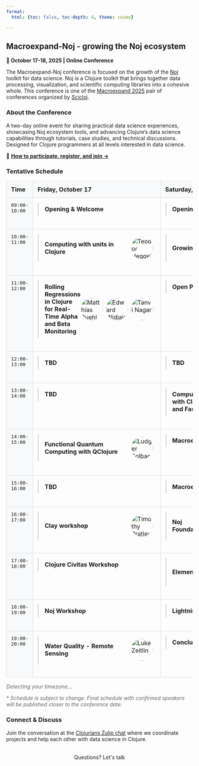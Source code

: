 ```yaml
---
format:
  html: {toc: false, toc-depth: 4, theme: cosmo}

---
```

<style></style><style>.printedClojure .sourceCode {
  background-color: transparent;
  border-style: none;
}
</style><style>.clay-limit-image-width .clay-image {max-width: 100%}
.clay-side-by-side .sourceCode {margin: 0}
.clay-side-by-side {margin: 1em 0}
</style>
<script src="macroexpand_noj_files/md-default0.js" type="text/javascript"></script><script src="macroexpand_noj_files/md-default1.js" type="text/javascript"></script>

## Macroexpand-Noj - growing the Noj ecosystem

**📅 October 17-18, 2025 | Online Conference**

The Macroexpand-Noj conference is focused on the growth of the [Noj](https://scicloj.github.io/noj) toolkit for data science. Noj is a Clojure toolkit that brings together data processing, visualization, and scientific computing libraries into a cohesive whole. This conference is one of the [Macroexpand 2025](./) pair of conferences organized by [Scicloj](https://scicloj.github.io/).


### About the Conference

A two-day online event for sharing practical data science experiences, showcasing Noj ecosystem tools, and advancing Clojure's data science capabilities through tutorials, case studies, and technical discussions. Designed for Clojure programmers at all levels interested in data science.

📌 **[How to participate, register, and join →](./#how-to-participate)**


### Tentative Schedule


```{=html}
<div><style>
        .schedule-container {
          width: 100%;
        }
        .schedule-table {
          width: 100%; 
          border-collapse: collapse; 
          margin: 1rem 0;
        }
        .schedule-table th,
        .schedule-table td {
          border: 1px solid #ddd; 
          padding: 12px; 
          vertical-align: top;
        }
        .schedule-table th {
          background-color: #f8f9fa; 
          text-align: left; 
          font-weight: bold;
        }
        .time-col { width: 12%; }
        .day-col { width: 44%; }
        .time-cell {
          font-family: monospace; 
          background-color: #f8f9fa;
        }
        .session-cell {
          padding: 8px;
        }
        
        /* Mobile responsive styles */
        @media (max-width: 768px) {
          .schedule-table {
            display: none;
          }
          .mobile-schedule {
            display: block;
          }
          .mobile-day-section {
            margin-bottom: 2rem;
          }
          .mobile-day-section h3 {
            background-color: #f8f9fa;
            padding: 1rem;
            margin: 0 0 1rem 0;
            border: 1px solid #ddd;
            font-size: 1.1rem;
          }
          .mobile-time-slot {
            border: 1px solid #ddd;
            margin-bottom: 0.5rem;
          }
          .mobile-time-header {
            background-color: #f8f9fa;
            padding: 8px 12px;
            font-family: monospace;
            font-weight: bold;
            border-bottom: 1px solid #ddd;
          }
          .mobile-session-content {
            padding: 8px;
          }
        }
        
        /* Hide mobile layout on desktop */
        @media (min-width: 769px) {
          .mobile-schedule {
            display: none;
          }
        }
      </style><table class="schedule-table"><thead><tr><th class="time-col" id="time-header">Time</th><th class="day-col">Friday, October 17</th><th class="day-col">Saturday, October 18</th></tr></thead><tbody><tr><td class="time-cell">09:00-10:00</td><td class="session-cell"><div style="margin-bottom: 1.5rem; border-left: 3px solid #ddd; padding-left: 1rem;"><details><summary style="cursor: pointer; list-style: none; padding: 0.5rem 0;"><div style="display: flex; align-items: center; justify-content: space-between;"><p style="display: inline; margin: 0; font-size: 1rem; font-weight: bold;">Opening & Welcome</p></div></summary><div style="padding: 1rem 0;"><div style="margin-bottom: 1.5rem;"><h4>Abstract</h4><p>TBD</p></div></div></details></div></td><td class="session-cell"><div style="margin-bottom: 1.5rem; border-left: 3px solid #ddd; padding-left: 1rem;"><details><summary style="cursor: pointer; list-style: none; padding: 0.5rem 0;"><div style="display: flex; align-items: center; justify-content: space-between;"><p style="display: inline; margin: 0; font-size: 1rem; font-weight: bold;">Opening & Welcome</p></div></summary><div style="padding: 1rem 0;"><div style="margin-bottom: 1.5rem;"><h4>Abstract</h4><p>TBD</p></div></div></details></div></td></tr><tr><td class="time-cell">10:00-11:00</td><td class="session-cell"><div style="margin-bottom: 1.5rem; border-left: 3px solid #ddd; padding-left: 1rem;"><details><summary style="cursor: pointer; list-style: none; padding: 0.5rem 0;"><div style="display: flex; align-items: center; justify-content: space-between;"><p style="display: inline; margin: 0; font-size: 1rem; font-weight: bold;">Computing with units in Clojure</p><div style="display: flex; align-items: center; flex-shrink: 0;"><img alt="Teodor Heggelund" src="images/teodor-heggelund.jpg" style="width: 60px; height: 60px; border-radius: 50%; object-fit: cover; margin-right: 8px;" /></div></div></summary><div style="padding: 1rem 0;"><div style="margin-bottom: 1.5rem;"><h4>Abstract</h4><p>A quantity's unit plays a prominent role in science and engineering. Is it 5 milliseconds, 5 tons of 5 light-years? In software programming, we often resort to variables names as now-instant, time-ms and force-kn to convey the interpretation of a number such as "5".

Come learn about units, unit systems and a pure data, REPL-friendly Clojure approach.</p></div><div><h4>Speaker</h4><div key="teodor-heggelund" style="margin-bottom: 1.5rem; overflow: hidden;"><img alt="Teodor Heggelund" src="images/teodor-heggelund.jpg" style="width: 80px; height: 80px; border-radius: 50%; object-fit: cover; margin-right: 1rem; float: left;" /><div><h5 style="margin-bottom: 0.5rem;">Teodor Heggelund</h5><p>Teodor has designed floating bridges, hotels and high-pressure container with engineering, and built tools for engineers, journalists and knitters with software. He wants great tools and workflows for computation.</p></div><div style="clear: both;"></div></div></div></div></details></div></td><td class="session-cell"><div style="margin-bottom: 1.5rem; border-left: 3px solid #ddd; padding-left: 1rem;"><details><summary style="cursor: pointer; list-style: none; padding: 0.5rem 0;"><div style="display: flex; align-items: center; justify-content: space-between;"><p style="display: inline; margin: 0; font-size: 1rem; font-weight: bold;">Growing a DSL</p><div style="display: flex; align-items: center; flex-shrink: 0;"><img alt="Daniel Szmulewicz" src="images/daniel-szmulewicz.jpg" style="width: 60px; height: 60px; border-radius: 50%; object-fit: cover; margin-right: 8px;" /></div></div></summary><div style="padding: 1rem 0;"><div style="margin-bottom: 1.5rem;"><h4>Abstract</h4><p>Bioscoop is a DSL to program videos (instead of non-linear editing). It builds upon  FFmpeg's filtergraphs, but it transforms the notoriously complex and
error-prone string-based syntax with a structured, data-first
approach amenable to composition and enhanced programmability.</p></div><div><h4>Speaker</h4><div key="daniel-szmulewicz" style="margin-bottom: 1.5rem; overflow: hidden;"><img alt="Daniel Szmulewicz" src="images/daniel-szmulewicz.jpg" style="width: 80px; height: 80px; border-radius: 50%; object-fit: cover; margin-right: 1rem; float: left;" /><div><h5 style="margin-bottom: 0.5rem;">Daniel Szmulewicz</h5><p>Functional programmer. Closet philosopher. Emacs meshugge.</p></div><div style="clear: both;"></div></div></div></div></details></div></td></tr><tr><td class="time-cell">11:00-12:00</td><td class="session-cell"><div style="margin-bottom: 1.5rem; border-left: 3px solid #ddd; padding-left: 1rem;"><details><summary style="cursor: pointer; list-style: none; padding: 0.5rem 0;"><div style="display: flex; align-items: center; justify-content: space-between;"><p style="display: inline; margin: 0; font-size: 1rem; font-weight: bold;">Rolling Regressions in Clojure for Real-Time Alpha and Beta Monitoring</p><div style="display: flex; align-items: center; flex-shrink: 0;"><img alt="Matthias Buehlmaier" src="images/matthias-buehlmaier.jpg" style="width: 60px; height: 60px; border-radius: 50%; object-fit: cover; margin-right: 8px;" /><img alt="Edward Widjaja" src="images/edward-widjaja.jpg" style="width: 60px; height: 60px; border-radius: 50%; object-fit: cover; margin-right: 8px;" /><img alt="Tanvi Nagar" src="images/tanvi-nagar.jpg" style="width: 60px; height: 60px; border-radius: 50%; object-fit: cover; margin-right: 8px;" /></div></div></summary><div style="padding: 1rem 0;"><div style="margin-bottom: 1.5rem;"><h4>Abstract</h4><p>This paper / talk presents a functional, reproducible implementation of rolling regression in Clojure to estimate time-varying alpha(α) and beta(β) for student-managed portfolios at the Centre for Investment Management (CIM), The University of Hong Kong. Unlike traditional CAPM tests based on passive index data, our analysis uses actual(synthetic) trades executed by junior portfolio managers- undergraduate students who manage simulated equity portfolios over multiple semesters.</p></div><div><h4>Speakers</h4><div key="matthias-buehlmaier" style="margin-bottom: 1.5rem; overflow: hidden;"><img alt="Matthias Buehlmaier" src="images/matthias-buehlmaier.jpg" style="width: 80px; height: 80px; border-radius: 50%; object-fit: cover; margin-right: 1rem; float: left;" /><div><h5 style="margin-bottom: 0.5rem;">Matthias Buehlmaier</h5><p>Matthias Buehlmaier is an associate professor of teaching in finance and the BBA(IBGM) program director at HKU Business School, University of Hong Kong (HKU). He is a winner of several teaching and research awards, e.g. the Outstanding Teaching Award and the Teaching Innovation Award granted by HKU. His research has appeared in the Review of Financial Studies (Oxford University Press) and has been featured in the Harvard Law School Forum on Corporate Governance and Financial Regulation.</p></div><div style="clear: both;"></div></div><div key="edward-widjaja" style="margin-bottom: 1.5rem; overflow: hidden;"><img alt="Edward Widjaja" src="images/edward-widjaja.jpg" style="width: 80px; height: 80px; border-radius: 50%; object-fit: cover; margin-right: 1rem; float: left;" /><div><h5 style="margin-bottom: 0.5rem;">Edward Widjaja</h5><p>Edward Widjaja is a final-year Data Science and Engineering student at the University of Hong Kong. He's always been interested in anything nerdy; from algorithms and trading systems to quirky side projects, he is now channeling that curiosity into finance. Currently taking a semester off to work at a bank, he's exploring how emerging technologies intersect with financial markets. His goal is to build a career that combines data-driven decision-making with practical financial solutions. In his spare time, Edward enjoys swimming, gaming, and chatting about anything from market trends to tech experiments, so feel free to reach out!</p></div><div style="clear: both;"></div></div><div key="tanvi-nagar" style="margin-bottom: 1.5rem; overflow: hidden;"><img alt="Tanvi Nagar" src="images/tanvi-nagar.jpg" style="width: 80px; height: 80px; border-radius: 50%; object-fit: cover; margin-right: 1rem; float: left;" /><div><h5 style="margin-bottom: 0.5rem;">Tanvi Nagar</h5><p>Tanvi Nagar is a final year student at the University of Hong Kong, studying International Business and Global Management. She is passionate about mathematics, finance and their integration with technology - which is why she chose Information Systems and Analytics as her second major. Hoping to build a career in finance, she has solidified her technical and professional skills through roles in Financial Services Consulting, Corporate Banking and Wealth Management. Being a curious mind, she is always looking to broaden her horizons through learning about new things, travelling the world and plays badminton in her free time along with reading voraciously.</p></div><div style="clear: both;"></div></div></div></div></details></div></td><td class="session-cell"><div style="margin-bottom: 1.5rem; border-left: 3px solid #ddd; padding-left: 1rem;"><details><summary style="cursor: pointer; list-style: none; padding: 0.5rem 0;"><div style="display: flex; align-items: center; justify-content: space-between;"><p style="display: inline; margin: 0; font-size: 1rem; font-weight: bold;">Open Practice</p></div></summary><div style="padding: 1rem 0;"><div style="margin-bottom: 1.5rem;"><h4>Abstract</h4><p>TBD</p></div></div></details></div></td></tr><tr><td class="time-cell">12:00-13:00</td><td class="session-cell"><div style="margin-bottom: 1.5rem; border-left: 3px solid #ddd; padding-left: 1rem;"><details><summary style="cursor: pointer; list-style: none; padding: 0.5rem 0;"><div style="display: flex; align-items: center; justify-content: space-between;"><p style="display: inline; margin: 0; font-size: 1rem; font-weight: bold;">TBD</p></div></summary><div style="padding: 1rem 0;"><div style="margin-bottom: 1.5rem;"><h4>Abstract</h4><p>TBD</p></div></div></details></div></td><td class="session-cell"><div style="margin-bottom: 1.5rem; border-left: 3px solid #ddd; padding-left: 1rem;"><details><summary style="cursor: pointer; list-style: none; padding: 0.5rem 0;"><div style="display: flex; align-items: center; justify-content: space-between;"><p style="display: inline; margin: 0; font-size: 1rem; font-weight: bold;">TBD</p></div></summary><div style="padding: 1rem 0;"><div style="margin-bottom: 1.5rem;"><h4>Abstract</h4><p>TBD</p></div></div></details></div></td></tr><tr><td class="time-cell">13:00-14:00</td><td class="session-cell"><div style="margin-bottom: 1.5rem; border-left: 3px solid #ddd; padding-left: 1rem;"><details><summary style="cursor: pointer; list-style: none; padding: 0.5rem 0;"><div style="display: flex; align-items: center; justify-content: space-between;"><p style="display: inline; margin: 0; font-size: 1rem; font-weight: bold;">TBD</p></div></summary><div style="padding: 1rem 0;"><div style="margin-bottom: 1.5rem;"><h4>Abstract</h4><p>TBD</p></div></div></details></div></td><td class="session-cell"><div style="margin-bottom: 1.5rem; border-left: 3px solid #ddd; padding-left: 1rem;"><details><summary style="cursor: pointer; list-style: none; padding: 0.5rem 0;"><div style="display: flex; align-items: center; justify-content: space-between;"><p style="display: inline; margin: 0; font-size: 1rem; font-weight: bold;">Computer Graphics with Clojure, LWJGL, and Fastmath</p><div style="display: flex; align-items: center; flex-shrink: 0;"><img alt="Jan Wedekind" src="images/jan-wedekind.png" style="width: 60px; height: 60px; border-radius: 50%; object-fit: cover; margin-right: 8px;" /></div></div></summary><div style="padding: 1rem 0;"><div style="margin-bottom: 1.5rem;"><h4>Abstract</h4><p>sfsim is a space flight simulator under development. It makes use of Clojure, LWJGL, and Fastmath among other libraries. More than half of the code deals with graphics. This talk gives a short introduction using LWJGL's cross-platform OpenGL bindings to get started with rendering data from NASA's CGI Moon Kit.</p></div><div><h4>Speaker</h4><div key="jan-wedekind" style="margin-bottom: 1.5rem; overflow: hidden;"><img alt="Jan Wedekind" src="images/jan-wedekind.png" style="width: 80px; height: 80px; border-radius: 50%; object-fit: cover; margin-right: 1rem; float: left;" /><div><h5 style="margin-bottom: 0.5rem;">Jan Wedekind</h5><p>Jan studied compiler construction and robotics and later did a PhD in computer vision. He currently works in industry developing inspection software. His first programming languages were Omikron Basic and later Borland Pascal. In industry he used C++, Ruby, and Python. In his spare time he got interested in Ruby, GNU Guile, and finally Clojure.</p></div><div style="clear: both;"></div></div></div></div></details></div></td></tr><tr><td class="time-cell">14:00-15:00</td><td class="session-cell"><div style="margin-bottom: 1.5rem; border-left: 3px solid #ddd; padding-left: 1rem;"><details><summary style="cursor: pointer; list-style: none; padding: 0.5rem 0;"><div style="display: flex; align-items: center; justify-content: space-between;"><p style="display: inline; margin: 0; font-size: 1rem; font-weight: bold;">Functional Quantum Computing with QClojure</p><div style="display: flex; align-items: center; flex-shrink: 0;"><img alt="Ludger Solbach" src="images/ludger-solbach.jpg" style="width: 60px; height: 60px; border-radius: 50%; object-fit: cover; margin-right: 8px;" /></div></div></summary><div style="padding: 1rem 0;"><div style="margin-bottom: 1.5rem;"><h4>Abstract</h4><p>QClojure is a functional quantum computing library for Clojure with backend protocols, simulation backends and visualizations. 
This talk gives a short introduction to quantum computing and the goals and features of QClojure.
In a short live coding session we will create some quantum states and circuits and run some algorithms on a quantum computing simulation.
We will also address some implementation topics like complex linear algebra and quantum algorithms.
The talk will close with future plans for QClojure, like running on real quantum hardware and quantum machine learning (QML).</p></div><div><h4>Speaker</h4><div key="ludger-solbach" style="margin-bottom: 1.5rem; overflow: hidden;"><img alt="Ludger Solbach" src="images/ludger-solbach.jpg" style="width: 80px; height: 80px; border-radius: 50%; object-fit: cover; margin-right: 1rem; float: left;" /><div><h5 style="margin-bottom: 0.5rem;">Ludger Solbach</h5><p>Ludger Solbach is a software architect for 'msg for automotive' in Germany.
He is the creator of Overarch, a lightweight system modeling and visualization tool
and QClojure, a library for programming quantum computers.
His favorite programming language by far is Clojure, a modern functional LISP.
He uses it for his open source work, at work when feasible, and to create
models for his 3D-Printer.</p></div><div style="clear: both;"></div></div></div></div></details></div></td><td class="session-cell"><div style="margin-bottom: 1.5rem; border-left: 3px solid #ddd; padding-left: 1rem;"><details><summary style="cursor: pointer; list-style: none; padding: 0.5rem 0;"><div style="display: flex; align-items: center; justify-content: space-between;"><p style="display: inline; margin: 0; font-size: 1rem; font-weight: bold;">Macroexpand 3</p></div></summary><div style="padding: 1rem 0;"><div style="margin-bottom: 1.5rem;"><h4>Abstract</h4><p>TBD</p></div></div></details></div></td></tr><tr><td class="time-cell">15:00-16:00</td><td class="session-cell"><div style="margin-bottom: 1.5rem; border-left: 3px solid #ddd; padding-left: 1rem;"><details><summary style="cursor: pointer; list-style: none; padding: 0.5rem 0;"><div style="display: flex; align-items: center; justify-content: space-between;"><p style="display: inline; margin: 0; font-size: 1rem; font-weight: bold;">TBD</p></div></summary><div style="padding: 1rem 0;"><div style="margin-bottom: 1.5rem;"><h4>Abstract</h4><p>TBD</p></div></div></details></div></td><td class="session-cell"><div style="margin-bottom: 1.5rem; border-left: 3px solid #ddd; padding-left: 1rem;"><details><summary style="cursor: pointer; list-style: none; padding: 0.5rem 0;"><div style="display: flex; align-items: center; justify-content: space-between;"><p style="display: inline; margin: 0; font-size: 1rem; font-weight: bold;">Macroexpand 3</p></div></summary><div style="padding: 1rem 0;"><div style="margin-bottom: 1.5rem;"><h4>Abstract</h4><p>TBD</p></div></div></details></div></td></tr><tr><td class="time-cell">16:00-17:00</td><td class="session-cell"><div style="margin-bottom: 1.5rem; border-left: 3px solid #ddd; padding-left: 1rem;"><details><summary style="cursor: pointer; list-style: none; padding: 0.5rem 0;"><div style="display: flex; align-items: center; justify-content: space-between;"><p style="display: inline; margin: 0; font-size: 1rem; font-weight: bold;">Clay workshop</p><div style="display: flex; align-items: center; flex-shrink: 0;"><img alt="Timothy Pratley" src="images/timothy-pratley.jpg" style="width: 60px; height: 60px; border-radius: 50%; object-fit: cover; margin-right: 8px;" /></div></div></summary><div style="padding: 1rem 0;"><div style="margin-bottom: 1.5rem;"><h4>Abstract</h4><p>TBA</p></div><div><h4>Speaker</h4><div key="timothy-pratley" style="margin-bottom: 1.5rem; overflow: hidden;"><img alt="Timothy Pratley" src="images/timothy-pratley.jpg" style="width: 80px; height: 80px; border-radius: 50%; object-fit: cover; margin-right: 1rem; float: left;" /><div><h5 style="margin-bottom: 0.5rem;">Timothy Pratley</h5><p>Timothy grew up exploring jungles, fighting kangaroos, surfing, and programming computers. After a career of leveraging computational graphs for companies he is now building Hummi.app, a diagramming app that puts the power of graphs in the hands of individuals.</p></div><div style="clear: both;"></div></div></div></div></details></div></td><td class="session-cell"><div style="margin-bottom: 1.5rem; border-left: 3px solid #ddd; padding-left: 1rem;"><details><summary style="cursor: pointer; list-style: none; padding: 0.5rem 0;"><div style="display: flex; align-items: center; justify-content: space-between;"><p style="display: inline; margin: 0; font-size: 1rem; font-weight: bold;">Noj Foundations</p><div style="display: flex; align-items: center; flex-shrink: 0;"><img alt="Harold" src="images/harold.jpeg" style="width: 60px; height: 60px; border-radius: 50%; object-fit: cover; margin-right: 8px;" /><img alt="Daniel Slutsky" src="images/daniel-slutsky.jpeg" style="width: 60px; height: 60px; border-radius: 50%; object-fit: cover; margin-right: 8px;" /></div></div></summary><div style="padding: 1rem 0;"><div style="margin-bottom: 1.5rem;"><h4>Abstract</h4><p>TBD</p></div><div><h4>Speakers</h4><div key="harold" style="margin-bottom: 1.5rem; overflow: hidden;"><img alt="Harold" src="images/harold.jpeg" style="width: 80px; height: 80px; border-radius: 50%; object-fit: cover; margin-right: 1rem; float: left;" /><div><h5 style="margin-bottom: 0.5rem;">Harold</h5><p>Owner: TechAscent - Mathematician | Software Engineer | Cloud (AWS) | Clojure | JS | Data Science | AI/ML
 </p></div><div style="clear: both;"></div></div><div key="daniel-slutsky" style="margin-bottom: 1.5rem; overflow: hidden;"><img alt="Daniel Slutsky" src="images/daniel-slutsky.jpeg" style="width: 80px; height: 80px; border-radius: 50%; object-fit: cover; margin-right: 1rem; float: left;" /><div><h5 style="margin-bottom: 0.5rem;">Daniel Slutsky</h5><p>Daniel Slutsky is a data scientist at Endor Global, part of a team of Clojurians building a wellnes app using biometric data from wearable devices. His main focus in recent years has been the Scicloj group, where he is involved in community building and co-maintaining a few of the tools and libraries.
 His approach towards open-source communities is drawn from his past experiences in various activist groups.
 </p></div><div style="clear: both;"></div></div></div></div></details></div></td></tr><tr><td class="time-cell">17:00-18:00</td><td class="session-cell"><div style="margin-bottom: 1.5rem; border-left: 3px solid #ddd; padding-left: 1rem;"><details><summary style="cursor: pointer; list-style: none; padding: 0.5rem 0;"><div style="display: flex; align-items: center; justify-content: space-between;"><p style="display: inline; margin: 0; font-size: 1rem; font-weight: bold;">Clojure Civitas Workshop</p></div></summary><div style="padding: 1rem 0;"><div style="margin-bottom: 1.5rem;"><h4>Abstract</h4><p>TBD</p></div></div></details></div></td><td class="session-cell"><div style="margin-bottom: 1.5rem; border-left: 3px solid #ddd; padding-left: 1rem;"><details><summary style="cursor: pointer; list-style: none; padding: 0.5rem 0;"><div style="display: flex; align-items: center; justify-content: space-between;"><p style="display: inline; margin: 0; font-size: 1rem; font-weight: bold;">Elements of Malli</p><div style="display: flex; align-items: center; flex-shrink: 0;"><img alt="Ben Sless" src="images/ben-sless.jpg" style="width: 60px; height: 60px; border-radius: 50%; object-fit: cover; margin-right: 8px;" /></div></div></summary><div style="padding: 1rem 0;"><div style="margin-bottom: 1.5rem;"><h4>Abstract</h4><p>Malli is a schema validation library, similar to spec. Unlike spec, it sets its aim higher, aiming for all schema related needs, like explanation, coercion, parsing, generation, and the best performance possible.
We'll go over Malli's building blocks, how it differs from spec, how to use it effectively, and engage in a non trivial example.</p></div><div><h4>Speaker</h4><div key="ben-sless" style="margin-bottom: 1.5rem; overflow: hidden;"><img alt="Ben Sless" src="images/ben-sless.jpg" style="width: 80px; height: 80px; border-radius: 50%; object-fit: cover; margin-right: 1rem; float: left;" /><div><h5 style="margin-bottom: 0.5rem;">Ben Sless</h5><p>Software engineer, father of three, enthusiastic Clojurian</p></div><div style="clear: both;"></div></div></div></div></details></div></td></tr><tr><td class="time-cell">18:00-19:00</td><td class="session-cell"><div style="margin-bottom: 1.5rem; border-left: 3px solid #ddd; padding-left: 1rem;"><details><summary style="cursor: pointer; list-style: none; padding: 0.5rem 0;"><div style="display: flex; align-items: center; justify-content: space-between;"><p style="display: inline; margin: 0; font-size: 1rem; font-weight: bold;">Noj Workshop</p></div></summary><div style="padding: 1rem 0;"><div style="margin-bottom: 1.5rem;"><h4>Abstract</h4><p>TBD</p></div></div></details></div></td><td class="session-cell"><div style="margin-bottom: 1.5rem; border-left: 3px solid #ddd; padding-left: 1rem;"><details><summary style="cursor: pointer; list-style: none; padding: 0.5rem 0;"><div style="display: flex; align-items: center; justify-content: space-between;"><p style="display: inline; margin: 0; font-size: 1rem; font-weight: bold;">Lightning Talks</p></div></summary><div style="padding: 1rem 0;"><div style="margin-bottom: 1.5rem;"><h4>Abstract</h4><p>TBD</p></div></div></details></div></td></tr><tr><td class="time-cell">19:00-20:00</td><td class="session-cell"><div style="margin-bottom: 1.5rem; border-left: 3px solid #ddd; padding-left: 1rem;"><details><summary style="cursor: pointer; list-style: none; padding: 0.5rem 0;"><div style="display: flex; align-items: center; justify-content: space-between;"><p style="display: inline; margin: 0; font-size: 1rem; font-weight: bold;">Water Quality - Remote Sensing</p><div style="display: flex; align-items: center; flex-shrink: 0;"><img alt="Luke Zeitlin" src="images/luke-zeitlin.jpg" style="width: 60px; height: 60px; border-radius: 50%; object-fit: cover; margin-right: 8px;" /></div></div></summary><div style="padding: 1rem 0;"><div style="margin-bottom: 1.5rem;"><h4>Abstract</h4><p>Using multispectral satellite imagery in cloud optimized geotiffs to perform simple band-ratio indicies of water quality in the browser in a Clay notebook.</p></div><div><h4>Speaker</h4><div key="luke-zeitlin" style="margin-bottom: 1.5rem; overflow: hidden;"><img alt="Luke Zeitlin" src="images/luke-zeitlin.jpg" style="width: 80px; height: 80px; border-radius: 50%; object-fit: cover; margin-right: 1rem; float: left;" /><div><h5 style="margin-bottom: 0.5rem;">Luke Zeitlin</h5><p>I'm a programmer, musician and clojure enthusiast and former co-founder of Gybe, a water quality remote sensing startup. I'm interested in music, DSP, functional programming and plants.</p></div><div style="clear: both;"></div></div></div></div></details></div></td><td class="session-cell"><div style="margin-bottom: 1.5rem; border-left: 3px solid #ddd; padding-left: 1rem;"><details><summary style="cursor: pointer; list-style: none; padding: 0.5rem 0;"><div style="display: flex; align-items: center; justify-content: space-between;"><p style="display: inline; margin: 0; font-size: 1rem; font-weight: bold;">Conclusion</p></div></summary><div style="padding: 1rem 0;"><div style="margin-bottom: 1.5rem;"><h4>Abstract</h4><p>TBD</p></div></div></details></div></td></tr></tbody></table><div class="mobile-schedule"><div class="mobile-day-section"><h3>Friday, October 17</h3><div class="mobile-time-slot"><div class="mobile-time-header">09:00-10:00</div><div class="mobile-session-content"><div style="margin-bottom: 1.5rem; border-left: 3px solid #ddd; padding-left: 1rem;"><details><summary style="cursor: pointer; list-style: none; padding: 0.5rem 0;"><div style="display: flex; align-items: center; justify-content: space-between;"><p style="display: inline; margin: 0; font-size: 1rem; font-weight: bold;">Opening & Welcome</p></div></summary><div style="padding: 1rem 0;"><div style="margin-bottom: 1.5rem;"><h4>Abstract</h4><p>TBD</p></div></div></details></div></div></div><div class="mobile-time-slot"><div class="mobile-time-header">10:00-11:00</div><div class="mobile-session-content"><div style="margin-bottom: 1.5rem; border-left: 3px solid #ddd; padding-left: 1rem;"><details><summary style="cursor: pointer; list-style: none; padding: 0.5rem 0;"><div style="display: flex; align-items: center; justify-content: space-between;"><p style="display: inline; margin: 0; font-size: 1rem; font-weight: bold;">Computing with units in Clojure</p><div style="display: flex; align-items: center; flex-shrink: 0;"><img alt="Teodor Heggelund" src="images/teodor-heggelund.jpg" style="width: 60px; height: 60px; border-radius: 50%; object-fit: cover; margin-right: 8px;" /></div></div></summary><div style="padding: 1rem 0;"><div style="margin-bottom: 1.5rem;"><h4>Abstract</h4><p>A quantity's unit plays a prominent role in science and engineering. Is it 5 milliseconds, 5 tons of 5 light-years? In software programming, we often resort to variables names as now-instant, time-ms and force-kn to convey the interpretation of a number such as "5".

Come learn about units, unit systems and a pure data, REPL-friendly Clojure approach.</p></div><div><h4>Speaker</h4><div key="teodor-heggelund" style="margin-bottom: 1.5rem; overflow: hidden;"><img alt="Teodor Heggelund" src="images/teodor-heggelund.jpg" style="width: 80px; height: 80px; border-radius: 50%; object-fit: cover; margin-right: 1rem; float: left;" /><div><h5 style="margin-bottom: 0.5rem;">Teodor Heggelund</h5><p>Teodor has designed floating bridges, hotels and high-pressure container with engineering, and built tools for engineers, journalists and knitters with software. He wants great tools and workflows for computation.</p></div><div style="clear: both;"></div></div></div></div></details></div></div></div><div class="mobile-time-slot"><div class="mobile-time-header">11:00-12:00</div><div class="mobile-session-content"><div style="margin-bottom: 1.5rem; border-left: 3px solid #ddd; padding-left: 1rem;"><details><summary style="cursor: pointer; list-style: none; padding: 0.5rem 0;"><div style="display: flex; align-items: center; justify-content: space-between;"><p style="display: inline; margin: 0; font-size: 1rem; font-weight: bold;">Rolling Regressions in Clojure for Real-Time Alpha and Beta Monitoring</p><div style="display: flex; align-items: center; flex-shrink: 0;"><img alt="Matthias Buehlmaier" src="images/matthias-buehlmaier.jpg" style="width: 60px; height: 60px; border-radius: 50%; object-fit: cover; margin-right: 8px;" /><img alt="Edward Widjaja" src="images/edward-widjaja.jpg" style="width: 60px; height: 60px; border-radius: 50%; object-fit: cover; margin-right: 8px;" /><img alt="Tanvi Nagar" src="images/tanvi-nagar.jpg" style="width: 60px; height: 60px; border-radius: 50%; object-fit: cover; margin-right: 8px;" /></div></div></summary><div style="padding: 1rem 0;"><div style="margin-bottom: 1.5rem;"><h4>Abstract</h4><p>This paper / talk presents a functional, reproducible implementation of rolling regression in Clojure to estimate time-varying alpha(α) and beta(β) for student-managed portfolios at the Centre for Investment Management (CIM), The University of Hong Kong. Unlike traditional CAPM tests based on passive index data, our analysis uses actual(synthetic) trades executed by junior portfolio managers- undergraduate students who manage simulated equity portfolios over multiple semesters.</p></div><div><h4>Speakers</h4><div key="matthias-buehlmaier" style="margin-bottom: 1.5rem; overflow: hidden;"><img alt="Matthias Buehlmaier" src="images/matthias-buehlmaier.jpg" style="width: 80px; height: 80px; border-radius: 50%; object-fit: cover; margin-right: 1rem; float: left;" /><div><h5 style="margin-bottom: 0.5rem;">Matthias Buehlmaier</h5><p>Matthias Buehlmaier is an associate professor of teaching in finance and the BBA(IBGM) program director at HKU Business School, University of Hong Kong (HKU). He is a winner of several teaching and research awards, e.g. the Outstanding Teaching Award and the Teaching Innovation Award granted by HKU. His research has appeared in the Review of Financial Studies (Oxford University Press) and has been featured in the Harvard Law School Forum on Corporate Governance and Financial Regulation.</p></div><div style="clear: both;"></div></div><div key="edward-widjaja" style="margin-bottom: 1.5rem; overflow: hidden;"><img alt="Edward Widjaja" src="images/edward-widjaja.jpg" style="width: 80px; height: 80px; border-radius: 50%; object-fit: cover; margin-right: 1rem; float: left;" /><div><h5 style="margin-bottom: 0.5rem;">Edward Widjaja</h5><p>Edward Widjaja is a final-year Data Science and Engineering student at the University of Hong Kong. He's always been interested in anything nerdy; from algorithms and trading systems to quirky side projects, he is now channeling that curiosity into finance. Currently taking a semester off to work at a bank, he's exploring how emerging technologies intersect with financial markets. His goal is to build a career that combines data-driven decision-making with practical financial solutions. In his spare time, Edward enjoys swimming, gaming, and chatting about anything from market trends to tech experiments, so feel free to reach out!</p></div><div style="clear: both;"></div></div><div key="tanvi-nagar" style="margin-bottom: 1.5rem; overflow: hidden;"><img alt="Tanvi Nagar" src="images/tanvi-nagar.jpg" style="width: 80px; height: 80px; border-radius: 50%; object-fit: cover; margin-right: 1rem; float: left;" /><div><h5 style="margin-bottom: 0.5rem;">Tanvi Nagar</h5><p>Tanvi Nagar is a final year student at the University of Hong Kong, studying International Business and Global Management. She is passionate about mathematics, finance and their integration with technology - which is why she chose Information Systems and Analytics as her second major. Hoping to build a career in finance, she has solidified her technical and professional skills through roles in Financial Services Consulting, Corporate Banking and Wealth Management. Being a curious mind, she is always looking to broaden her horizons through learning about new things, travelling the world and plays badminton in her free time along with reading voraciously.</p></div><div style="clear: both;"></div></div></div></div></details></div></div></div><div class="mobile-time-slot"><div class="mobile-time-header">12:00-13:00</div><div class="mobile-session-content"><div style="margin-bottom: 1.5rem; border-left: 3px solid #ddd; padding-left: 1rem;"><details><summary style="cursor: pointer; list-style: none; padding: 0.5rem 0;"><div style="display: flex; align-items: center; justify-content: space-between;"><p style="display: inline; margin: 0; font-size: 1rem; font-weight: bold;">TBD</p></div></summary><div style="padding: 1rem 0;"><div style="margin-bottom: 1.5rem;"><h4>Abstract</h4><p>TBD</p></div></div></details></div></div></div><div class="mobile-time-slot"><div class="mobile-time-header">13:00-14:00</div><div class="mobile-session-content"><div style="margin-bottom: 1.5rem; border-left: 3px solid #ddd; padding-left: 1rem;"><details><summary style="cursor: pointer; list-style: none; padding: 0.5rem 0;"><div style="display: flex; align-items: center; justify-content: space-between;"><p style="display: inline; margin: 0; font-size: 1rem; font-weight: bold;">TBD</p></div></summary><div style="padding: 1rem 0;"><div style="margin-bottom: 1.5rem;"><h4>Abstract</h4><p>TBD</p></div></div></details></div></div></div><div class="mobile-time-slot"><div class="mobile-time-header">14:00-15:00</div><div class="mobile-session-content"><div style="margin-bottom: 1.5rem; border-left: 3px solid #ddd; padding-left: 1rem;"><details><summary style="cursor: pointer; list-style: none; padding: 0.5rem 0;"><div style="display: flex; align-items: center; justify-content: space-between;"><p style="display: inline; margin: 0; font-size: 1rem; font-weight: bold;">Functional Quantum Computing with QClojure</p><div style="display: flex; align-items: center; flex-shrink: 0;"><img alt="Ludger Solbach" src="images/ludger-solbach.jpg" style="width: 60px; height: 60px; border-radius: 50%; object-fit: cover; margin-right: 8px;" /></div></div></summary><div style="padding: 1rem 0;"><div style="margin-bottom: 1.5rem;"><h4>Abstract</h4><p>QClojure is a functional quantum computing library for Clojure with backend protocols, simulation backends and visualizations. 
This talk gives a short introduction to quantum computing and the goals and features of QClojure.
In a short live coding session we will create some quantum states and circuits and run some algorithms on a quantum computing simulation.
We will also address some implementation topics like complex linear algebra and quantum algorithms.
The talk will close with future plans for QClojure, like running on real quantum hardware and quantum machine learning (QML).</p></div><div><h4>Speaker</h4><div key="ludger-solbach" style="margin-bottom: 1.5rem; overflow: hidden;"><img alt="Ludger Solbach" src="images/ludger-solbach.jpg" style="width: 80px; height: 80px; border-radius: 50%; object-fit: cover; margin-right: 1rem; float: left;" /><div><h5 style="margin-bottom: 0.5rem;">Ludger Solbach</h5><p>Ludger Solbach is a software architect for 'msg for automotive' in Germany.
He is the creator of Overarch, a lightweight system modeling and visualization tool
and QClojure, a library for programming quantum computers.
His favorite programming language by far is Clojure, a modern functional LISP.
He uses it for his open source work, at work when feasible, and to create
models for his 3D-Printer.</p></div><div style="clear: both;"></div></div></div></div></details></div></div></div><div class="mobile-time-slot"><div class="mobile-time-header">15:00-16:00</div><div class="mobile-session-content"><div style="margin-bottom: 1.5rem; border-left: 3px solid #ddd; padding-left: 1rem;"><details><summary style="cursor: pointer; list-style: none; padding: 0.5rem 0;"><div style="display: flex; align-items: center; justify-content: space-between;"><p style="display: inline; margin: 0; font-size: 1rem; font-weight: bold;">TBD</p></div></summary><div style="padding: 1rem 0;"><div style="margin-bottom: 1.5rem;"><h4>Abstract</h4><p>TBD</p></div></div></details></div></div></div><div class="mobile-time-slot"><div class="mobile-time-header">16:00-17:00</div><div class="mobile-session-content"><div style="margin-bottom: 1.5rem; border-left: 3px solid #ddd; padding-left: 1rem;"><details><summary style="cursor: pointer; list-style: none; padding: 0.5rem 0;"><div style="display: flex; align-items: center; justify-content: space-between;"><p style="display: inline; margin: 0; font-size: 1rem; font-weight: bold;">Clay workshop</p><div style="display: flex; align-items: center; flex-shrink: 0;"><img alt="Timothy Pratley" src="images/timothy-pratley.jpg" style="width: 60px; height: 60px; border-radius: 50%; object-fit: cover; margin-right: 8px;" /></div></div></summary><div style="padding: 1rem 0;"><div style="margin-bottom: 1.5rem;"><h4>Abstract</h4><p>TBA</p></div><div><h4>Speaker</h4><div key="timothy-pratley" style="margin-bottom: 1.5rem; overflow: hidden;"><img alt="Timothy Pratley" src="images/timothy-pratley.jpg" style="width: 80px; height: 80px; border-radius: 50%; object-fit: cover; margin-right: 1rem; float: left;" /><div><h5 style="margin-bottom: 0.5rem;">Timothy Pratley</h5><p>Timothy grew up exploring jungles, fighting kangaroos, surfing, and programming computers. After a career of leveraging computational graphs for companies he is now building Hummi.app, a diagramming app that puts the power of graphs in the hands of individuals.</p></div><div style="clear: both;"></div></div></div></div></details></div></div></div><div class="mobile-time-slot"><div class="mobile-time-header">17:00-18:00</div><div class="mobile-session-content"><div style="margin-bottom: 1.5rem; border-left: 3px solid #ddd; padding-left: 1rem;"><details><summary style="cursor: pointer; list-style: none; padding: 0.5rem 0;"><div style="display: flex; align-items: center; justify-content: space-between;"><p style="display: inline; margin: 0; font-size: 1rem; font-weight: bold;">Clojure Civitas Workshop</p></div></summary><div style="padding: 1rem 0;"><div style="margin-bottom: 1.5rem;"><h4>Abstract</h4><p>TBD</p></div></div></details></div></div></div><div class="mobile-time-slot"><div class="mobile-time-header">18:00-19:00</div><div class="mobile-session-content"><div style="margin-bottom: 1.5rem; border-left: 3px solid #ddd; padding-left: 1rem;"><details><summary style="cursor: pointer; list-style: none; padding: 0.5rem 0;"><div style="display: flex; align-items: center; justify-content: space-between;"><p style="display: inline; margin: 0; font-size: 1rem; font-weight: bold;">Noj Workshop</p></div></summary><div style="padding: 1rem 0;"><div style="margin-bottom: 1.5rem;"><h4>Abstract</h4><p>TBD</p></div></div></details></div></div></div><div class="mobile-time-slot"><div class="mobile-time-header">19:00-20:00</div><div class="mobile-session-content"><div style="margin-bottom: 1.5rem; border-left: 3px solid #ddd; padding-left: 1rem;"><details><summary style="cursor: pointer; list-style: none; padding: 0.5rem 0;"><div style="display: flex; align-items: center; justify-content: space-between;"><p style="display: inline; margin: 0; font-size: 1rem; font-weight: bold;">Water Quality - Remote Sensing</p><div style="display: flex; align-items: center; flex-shrink: 0;"><img alt="Luke Zeitlin" src="images/luke-zeitlin.jpg" style="width: 60px; height: 60px; border-radius: 50%; object-fit: cover; margin-right: 8px;" /></div></div></summary><div style="padding: 1rem 0;"><div style="margin-bottom: 1.5rem;"><h4>Abstract</h4><p>Using multispectral satellite imagery in cloud optimized geotiffs to perform simple band-ratio indicies of water quality in the browser in a Clay notebook.</p></div><div><h4>Speaker</h4><div key="luke-zeitlin" style="margin-bottom: 1.5rem; overflow: hidden;"><img alt="Luke Zeitlin" src="images/luke-zeitlin.jpg" style="width: 80px; height: 80px; border-radius: 50%; object-fit: cover; margin-right: 1rem; float: left;" /><div><h5 style="margin-bottom: 0.5rem;">Luke Zeitlin</h5><p>I'm a programmer, musician and clojure enthusiast and former co-founder of Gybe, a water quality remote sensing startup. I'm interested in music, DSP, functional programming and plants.</p></div><div style="clear: both;"></div></div></div></div></details></div></div></div></div><div class="mobile-day-section"><h3>Saturday, October 18</h3><div class="mobile-time-slot"><div class="mobile-time-header">09:00-10:00</div><div class="mobile-session-content"><div style="margin-bottom: 1.5rem; border-left: 3px solid #ddd; padding-left: 1rem;"><details><summary style="cursor: pointer; list-style: none; padding: 0.5rem 0;"><div style="display: flex; align-items: center; justify-content: space-between;"><p style="display: inline; margin: 0; font-size: 1rem; font-weight: bold;">Opening & Welcome</p></div></summary><div style="padding: 1rem 0;"><div style="margin-bottom: 1.5rem;"><h4>Abstract</h4><p>TBD</p></div></div></details></div></div></div><div class="mobile-time-slot"><div class="mobile-time-header">10:00-11:00</div><div class="mobile-session-content"><div style="margin-bottom: 1.5rem; border-left: 3px solid #ddd; padding-left: 1rem;"><details><summary style="cursor: pointer; list-style: none; padding: 0.5rem 0;"><div style="display: flex; align-items: center; justify-content: space-between;"><p style="display: inline; margin: 0; font-size: 1rem; font-weight: bold;">Growing a DSL</p><div style="display: flex; align-items: center; flex-shrink: 0;"><img alt="Daniel Szmulewicz" src="images/daniel-szmulewicz.jpg" style="width: 60px; height: 60px; border-radius: 50%; object-fit: cover; margin-right: 8px;" /></div></div></summary><div style="padding: 1rem 0;"><div style="margin-bottom: 1.5rem;"><h4>Abstract</h4><p>Bioscoop is a DSL to program videos (instead of non-linear editing). It builds upon  FFmpeg's filtergraphs, but it transforms the notoriously complex and
error-prone string-based syntax with a structured, data-first
approach amenable to composition and enhanced programmability.</p></div><div><h4>Speaker</h4><div key="daniel-szmulewicz" style="margin-bottom: 1.5rem; overflow: hidden;"><img alt="Daniel Szmulewicz" src="images/daniel-szmulewicz.jpg" style="width: 80px; height: 80px; border-radius: 50%; object-fit: cover; margin-right: 1rem; float: left;" /><div><h5 style="margin-bottom: 0.5rem;">Daniel Szmulewicz</h5><p>Functional programmer. Closet philosopher. Emacs meshugge.</p></div><div style="clear: both;"></div></div></div></div></details></div></div></div><div class="mobile-time-slot"><div class="mobile-time-header">11:00-12:00</div><div class="mobile-session-content"><div style="margin-bottom: 1.5rem; border-left: 3px solid #ddd; padding-left: 1rem;"><details><summary style="cursor: pointer; list-style: none; padding: 0.5rem 0;"><div style="display: flex; align-items: center; justify-content: space-between;"><p style="display: inline; margin: 0; font-size: 1rem; font-weight: bold;">Open Practice</p></div></summary><div style="padding: 1rem 0;"><div style="margin-bottom: 1.5rem;"><h4>Abstract</h4><p>TBD</p></div></div></details></div></div></div><div class="mobile-time-slot"><div class="mobile-time-header">12:00-13:00</div><div class="mobile-session-content"><div style="margin-bottom: 1.5rem; border-left: 3px solid #ddd; padding-left: 1rem;"><details><summary style="cursor: pointer; list-style: none; padding: 0.5rem 0;"><div style="display: flex; align-items: center; justify-content: space-between;"><p style="display: inline; margin: 0; font-size: 1rem; font-weight: bold;">TBD</p></div></summary><div style="padding: 1rem 0;"><div style="margin-bottom: 1.5rem;"><h4>Abstract</h4><p>TBD</p></div></div></details></div></div></div><div class="mobile-time-slot"><div class="mobile-time-header">13:00-14:00</div><div class="mobile-session-content"><div style="margin-bottom: 1.5rem; border-left: 3px solid #ddd; padding-left: 1rem;"><details><summary style="cursor: pointer; list-style: none; padding: 0.5rem 0;"><div style="display: flex; align-items: center; justify-content: space-between;"><p style="display: inline; margin: 0; font-size: 1rem; font-weight: bold;">Computer Graphics with Clojure, LWJGL, and Fastmath</p><div style="display: flex; align-items: center; flex-shrink: 0;"><img alt="Jan Wedekind" src="images/jan-wedekind.png" style="width: 60px; height: 60px; border-radius: 50%; object-fit: cover; margin-right: 8px;" /></div></div></summary><div style="padding: 1rem 0;"><div style="margin-bottom: 1.5rem;"><h4>Abstract</h4><p>sfsim is a space flight simulator under development. It makes use of Clojure, LWJGL, and Fastmath among other libraries. More than half of the code deals with graphics. This talk gives a short introduction using LWJGL's cross-platform OpenGL bindings to get started with rendering data from NASA's CGI Moon Kit.</p></div><div><h4>Speaker</h4><div key="jan-wedekind" style="margin-bottom: 1.5rem; overflow: hidden;"><img alt="Jan Wedekind" src="images/jan-wedekind.png" style="width: 80px; height: 80px; border-radius: 50%; object-fit: cover; margin-right: 1rem; float: left;" /><div><h5 style="margin-bottom: 0.5rem;">Jan Wedekind</h5><p>Jan studied compiler construction and robotics and later did a PhD in computer vision. He currently works in industry developing inspection software. His first programming languages were Omikron Basic and later Borland Pascal. In industry he used C++, Ruby, and Python. In his spare time he got interested in Ruby, GNU Guile, and finally Clojure.</p></div><div style="clear: both;"></div></div></div></div></details></div></div></div><div class="mobile-time-slot"><div class="mobile-time-header">14:00-15:00</div><div class="mobile-session-content"><div style="margin-bottom: 1.5rem; border-left: 3px solid #ddd; padding-left: 1rem;"><details><summary style="cursor: pointer; list-style: none; padding: 0.5rem 0;"><div style="display: flex; align-items: center; justify-content: space-between;"><p style="display: inline; margin: 0; font-size: 1rem; font-weight: bold;">Macroexpand 3</p></div></summary><div style="padding: 1rem 0;"><div style="margin-bottom: 1.5rem;"><h4>Abstract</h4><p>TBD</p></div></div></details></div></div></div><div class="mobile-time-slot"><div class="mobile-time-header">15:00-16:00</div><div class="mobile-session-content"><div style="margin-bottom: 1.5rem; border-left: 3px solid #ddd; padding-left: 1rem;"><details><summary style="cursor: pointer; list-style: none; padding: 0.5rem 0;"><div style="display: flex; align-items: center; justify-content: space-between;"><p style="display: inline; margin: 0; font-size: 1rem; font-weight: bold;">Macroexpand 3</p></div></summary><div style="padding: 1rem 0;"><div style="margin-bottom: 1.5rem;"><h4>Abstract</h4><p>TBD</p></div></div></details></div></div></div><div class="mobile-time-slot"><div class="mobile-time-header">16:00-17:00</div><div class="mobile-session-content"><div style="margin-bottom: 1.5rem; border-left: 3px solid #ddd; padding-left: 1rem;"><details><summary style="cursor: pointer; list-style: none; padding: 0.5rem 0;"><div style="display: flex; align-items: center; justify-content: space-between;"><p style="display: inline; margin: 0; font-size: 1rem; font-weight: bold;">Noj Foundations</p><div style="display: flex; align-items: center; flex-shrink: 0;"><img alt="Harold" src="images/harold.jpeg" style="width: 60px; height: 60px; border-radius: 50%; object-fit: cover; margin-right: 8px;" /><img alt="Daniel Slutsky" src="images/daniel-slutsky.jpeg" style="width: 60px; height: 60px; border-radius: 50%; object-fit: cover; margin-right: 8px;" /></div></div></summary><div style="padding: 1rem 0;"><div style="margin-bottom: 1.5rem;"><h4>Abstract</h4><p>TBD</p></div><div><h4>Speakers</h4><div key="harold" style="margin-bottom: 1.5rem; overflow: hidden;"><img alt="Harold" src="images/harold.jpeg" style="width: 80px; height: 80px; border-radius: 50%; object-fit: cover; margin-right: 1rem; float: left;" /><div><h5 style="margin-bottom: 0.5rem;">Harold</h5><p>Owner: TechAscent - Mathematician | Software Engineer | Cloud (AWS) | Clojure | JS | Data Science | AI/ML
 </p></div><div style="clear: both;"></div></div><div key="daniel-slutsky" style="margin-bottom: 1.5rem; overflow: hidden;"><img alt="Daniel Slutsky" src="images/daniel-slutsky.jpeg" style="width: 80px; height: 80px; border-radius: 50%; object-fit: cover; margin-right: 1rem; float: left;" /><div><h5 style="margin-bottom: 0.5rem;">Daniel Slutsky</h5><p>Daniel Slutsky is a data scientist at Endor Global, part of a team of Clojurians building a wellnes app using biometric data from wearable devices. His main focus in recent years has been the Scicloj group, where he is involved in community building and co-maintaining a few of the tools and libraries.
 His approach towards open-source communities is drawn from his past experiences in various activist groups.
 </p></div><div style="clear: both;"></div></div></div></div></details></div></div></div><div class="mobile-time-slot"><div class="mobile-time-header">17:00-18:00</div><div class="mobile-session-content"><div style="margin-bottom: 1.5rem; border-left: 3px solid #ddd; padding-left: 1rem;"><details><summary style="cursor: pointer; list-style: none; padding: 0.5rem 0;"><div style="display: flex; align-items: center; justify-content: space-between;"><p style="display: inline; margin: 0; font-size: 1rem; font-weight: bold;">Elements of Malli</p><div style="display: flex; align-items: center; flex-shrink: 0;"><img alt="Ben Sless" src="images/ben-sless.jpg" style="width: 60px; height: 60px; border-radius: 50%; object-fit: cover; margin-right: 8px;" /></div></div></summary><div style="padding: 1rem 0;"><div style="margin-bottom: 1.5rem;"><h4>Abstract</h4><p>Malli is a schema validation library, similar to spec. Unlike spec, it sets its aim higher, aiming for all schema related needs, like explanation, coercion, parsing, generation, and the best performance possible.
We'll go over Malli's building blocks, how it differs from spec, how to use it effectively, and engage in a non trivial example.</p></div><div><h4>Speaker</h4><div key="ben-sless" style="margin-bottom: 1.5rem; overflow: hidden;"><img alt="Ben Sless" src="images/ben-sless.jpg" style="width: 80px; height: 80px; border-radius: 50%; object-fit: cover; margin-right: 1rem; float: left;" /><div><h5 style="margin-bottom: 0.5rem;">Ben Sless</h5><p>Software engineer, father of three, enthusiastic Clojurian</p></div><div style="clear: both;"></div></div></div></div></details></div></div></div><div class="mobile-time-slot"><div class="mobile-time-header">18:00-19:00</div><div class="mobile-session-content"><div style="margin-bottom: 1.5rem; border-left: 3px solid #ddd; padding-left: 1rem;"><details><summary style="cursor: pointer; list-style: none; padding: 0.5rem 0;"><div style="display: flex; align-items: center; justify-content: space-between;"><p style="display: inline; margin: 0; font-size: 1rem; font-weight: bold;">Lightning Talks</p></div></summary><div style="padding: 1rem 0;"><div style="margin-bottom: 1.5rem;"><h4>Abstract</h4><p>TBD</p></div></div></details></div></div></div><div class="mobile-time-slot"><div class="mobile-time-header">19:00-20:00</div><div class="mobile-session-content"><div style="margin-bottom: 1.5rem; border-left: 3px solid #ddd; padding-left: 1rem;"><details><summary style="cursor: pointer; list-style: none; padding: 0.5rem 0;"><div style="display: flex; align-items: center; justify-content: space-between;"><p style="display: inline; margin: 0; font-size: 1rem; font-weight: bold;">Conclusion</p></div></summary><div style="padding: 1rem 0;"><div style="margin-bottom: 1.5rem;"><h4>Abstract</h4><p>TBD</p></div></div></details></div></div></div></div></div></div>
```



```{=html}
<div><p id="timezone-notice" style="margin-top: 1rem; color: #666; font-size: 0.9rem;"><em>Detecting your timezone...</em></p><p style="margin-top: 0.5rem; font-style: italic; color: #666;">* Schedule is subject to change. Final schedule with confirmed speakers will be published closer to the conference date.</p></div>
```



### Connect & Discuss

Join the conversation at the [Clojurians Zulip chat](https://scicloj.github.io/docs/community/chat/) where we coordinate projects and help each other with data science in Clojure.


```{=html}
<div style="text-align: center; margin: 2rem 0;"><a class="btn btn-gradient" href="https://scicloj.github.io/docs/community/contact/" style="display: inline-block; text-decoration: none;" target="_blank">Questions? Let's talk</a></div>
```



```{=html}
<script type="text/javascript">
// Automatically convert times to user's timezone on page load
document.addEventListener('DOMContentLoaded', function() {
  const userTimezone = Intl.DateTimeFormat().resolvedOptions().timeZone;
  
  // Update time header to show user's timezone
  const timeHeader = document.getElementById('time-header');
  if (timeHeader) {
    timeHeader.textContent = 'Time (' + userTimezone + ')';
  }
  
  // Update timezone notice
  const timezoneNotice = document.getElementById('timezone-notice');
  if (timezoneNotice) {
    timezoneNotice.innerHTML = '<em>Times shown in your local timezone: ' + userTimezone + '</em>';
  }
  
  // Find all tables and process them
  const tables = document.querySelectorAll('table');
  
  tables.forEach(table => {
    // Get date headers (2nd and 3rd columns)
    const headers = table.querySelectorAll('th');
    const day1Header = headers[1];
    const day2Header = headers[2];
      
    // Extract dates from headers
    const processDateHeader = (header) => {
      if (!header) return null;
      const dateText = header.textContent.trim();
      // Updated regex to match "Friday, October 17" format (no year)
      const dateMatch = dateText.match(/(\w+), (\w+) (\d+)/);
      if (dateMatch) {
        const [, , month, day] = dateMatch;
        const monthNames = ['January','February','March','April','May','June',
                           'July','August','September','October','November','December'];
        const monthNum = monthNames.indexOf(month);
        return { month: monthNum, day: parseInt(day), year: 2025 }; // Hardcode 2025
      }
      return null;
    };
    
    const day1Date = processDateHeader(day1Header);
    const day2Date = processDateHeader(day2Header);
    
    if (day1Date && day2Date) {
      const rows = table.querySelectorAll('tbody tr');
      rows.forEach(row => {
        const cells = row.querySelectorAll('td');
        const timeCell = cells[0];
        
        if (timeCell && timeCell.textContent.match(/\d{2}:\d{2}-\d{2}:\d{2}/)) {
          const timeText = timeCell.textContent.trim();
          const [startTime, endTime] = timeText.split('-');
          const [startHour] = startTime.split(':');
          const [endHour] = endTime.split(':');
          
          // Convert for day 1 (using day1Date)
          const startDate1 = new Date(Date.UTC(day1Date.year, day1Date.month, day1Date.day, parseInt(startHour), 0));
          const endDate1 = new Date(Date.UTC(day1Date.year, day1Date.month, day1Date.day, parseInt(endHour), 0));
          
          const localStartTime = startDate1.toLocaleTimeString('en-US', {
            hour: '2-digit',
            minute: '2-digit',
            hour12: false,
            timeZone: userTimezone
          });
          
          const localEndTime = endDate1.toLocaleTimeString('en-US', {
            hour: '2-digit',
            minute: '2-digit', 
            hour12: false,
            timeZone: userTimezone
          });
          
          // Store UTC time as tooltip
          timeCell.title = 'UTC: ' + timeText;
          timeCell.style.cursor = 'help';
          
          timeCell.textContent = localStartTime + '-' + localEndTime;
        }
      });
    }
  });
});
</script>
```
